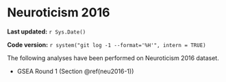 # Neuroticism 2016

**Last updated:** `r Sys.Date()`

**Code version:** `r system("git log -1 --format='%H'", intern = TRUE)`

The following analyses have been performed on Neuroticism 2016 dataset.

- GSEA Round 1 (Section \@ref(neu2016-1))
